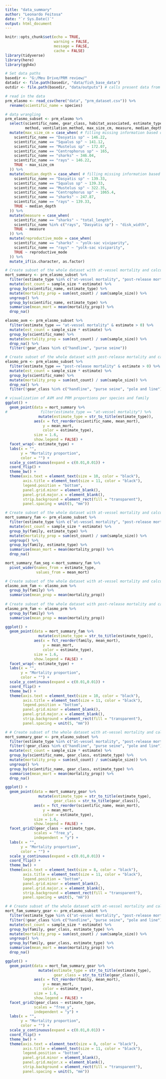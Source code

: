 ```yaml
---
title: "data_summary"
author: "Leonardo Feitosa"
date: "`r Sys.Date()`"
output: html_document
---
```


```r
knitr::opts_chunk$set(echo = TRUE,
                      warning = FALSE,
                      message = FALSE,
                      cache = FALSE)
library(tidyverse)
library(here)
library(ggh4x)

# Set data paths
basedir <- "G:/Meu Drive/PRM review/"
datadir <- file.path(basedir, "data/fish_base_data")
outdir <- file.path(basedir, "data/outputs") # calls present data from raster files
```

```r
# read in the data
prm_elasmo <- read_csv(here("data", "prm_dataset.csv")) %>% 
  rename(scientific_name = species)
```

```r
# data wrangling
prm_elasmo_subset <- prm_elasmo %>% 
  select(scientific_name, gear_class, habitat_associated, estimate_type, estimate, sample_size,
         method, ventilation_method, max_size_cm, measure, median_depth, reproductive_mode, family) %>% 
  mutate(max_size_cm = case_when( # filling missing information based on the average per group
    scientific_name == "Dasyatis sp" ~ 146.22,
    scientific_name == "Squalus sp" ~ 141.12,
    scientific_name == "Mustelus sp" ~ 172.07,
    scientific_name == "Centrophorus sp" ~ 165,  
    scientific_name == "sharks" ~ 346.04,
    scientific_name == "rays" ~ 146.22,
    TRUE ~ max_size_cm
  )) %>% 
  mutate(median_depth = case_when( # filling missing information based on the average per group
    scientific_name == "Dasyatis sp" ~ 139.33,
    scientific_name == "Squalus sp" ~ 139.33,
    scientific_name == "Mustelus sp" ~ 322.35,
    scientific_name == "Centrophorus sp" ~ 1065.4,
    scientific_name == "sharks" ~ 247.87,
    scientific_name == "rays" ~ 139.33,
    TRUE ~ median_depth
  )) %>% 
  mutate(measure = case_when(
    scientific_name == "sharks" ~ "total_length",
    scientific_name %in% c("rays", "Dasyatis sp") ~ "disk_width",
    TRUE ~ measure
  )) %>% 
  mutate(reproductive_mode = case_when(
    scientific_name == "sharks" ~ "yolk-sac viviparity",
    scientific_name == "rays" ~ "yolk-sac viviparity",
    TRUE ~ reproductive_mode
  )) %>%
  mutate_if(is.character, as.factor)

# Create subset of the whole dataset with at-vessel mortality and calculate the weighted averages per species
mort_summary <- prm_elasmo_subset %>% 
  filter(estimate_type %in% c("at-vessel mortality", "post-release mortality") & estimate > 0) %>% 
  mutate(est_count = sample_size * estimate) %>% 
  group_by(scientific_name, estimate_type) %>% 
  mutate(mortality_prop = sum(est_count) / sum(sample_size)) %>% 
  ungroup() %>% 
  group_by(scientific_name, estimate_type) %>% 
  summarise(mean_mort = mean(mortality_prop)) %>% 
  drop_na()  

elasmo_avm <- prm_elasmo_subset %>%
  filter(estimate_type == "at-vessel mortality" & estimate > 0) %>% 
  mutate(est_count = sample_size * estimate) %>% 
  group_by(scientific_name) %>% 
  mutate(mortality_prop = sum(est_count) / sum(sample_size)) %>% 
  drop_na() %>% 
  filter(!gear_class %in% c("handline", "purse seine"))

# Create subset of the whole dataset with post-release mortality and calculate the weighted averages per species
elasmo_prm <- prm_elasmo_subset %>% 
  filter(estimate_type == "post-release mortality" & estimate > 0) %>% 
  mutate(est_count = sample_size * estimate) %>% 
  group_by(scientific_name) %>% 
  mutate(mortality_prop = sum(est_count) / sum(sample_size)) %>% 
  drop_na() %>% 
  filter(!gear_class %in% c("handline", "purse seine", "pole and line"))
```


```r
# visualization of AVM and PRM proportions per species and family
ggplot() +
  geom_point(data = mort_summary %>% 
#               filter(estimate_type == "at-vessel mortality") %>% 
               mutate(estimate_type = str_to_title(estimate_type)), 
             aes(x = fct_reorder(scientific_name, mean_mort), 
                 y = mean_mort, 
                 color = estimate_type),
             size = 1.6,
             show.legend = FALSE) +
  facet_wrap(~ estimate_type) +
  labs(x = "",
       y = "Mortality proportion",
       color = "") +
  scale_y_continuous(expand = c(0.01,0.01)) +
  coord_flip() +
  theme_bw() +
  theme(axis.text = element_text(size = 10, color = "black"),
        axis.title = element_text(size = 11, color = "black"),
        legend.position = "bottom",
        panel.grid.minor = element_blank(),
        panel.grid.major.x = element_blank(),
        strip.background = element_rect(fill = "transparent"),
        panel.spacing = unit(5, "mm"))
```


```r
# Create subset of the whole dataset with at-vessel mortality and calculate the weighted averages per family 
mort_summary_fam <- prm_elasmo_subset %>%
  filter(estimate_type %in% c("at-vessel mortality", "post-release mortality") & estimate > 0) %>% 
  mutate(est_count = sample_size * estimate) %>% 
  group_by(family, estimate_type) %>% 
  mutate(mortality_prop = sum(est_count) / sum(sample_size)) %>% 
  ungroup() %>% 
  group_by(family, estimate_type) %>% 
  summarise(mean_mort = mean(mortality_prop)) %>% 
  drop_na()  

mort_summary_fam_seg <-mort_summary_fam %>% 
  pivot_wider(names_from = estimate_type,
              values_from = mean_mort)

# Create subset of the whole dataset with at-vessel mortality and calculate the weighted averages per species 
elasmo_avm_fam <- elasmo_avm %>%
  group_by(family) %>% 
  summarise(mean_prop = mean(mortality_prop))
  
# Create subset of the whole dataset with post-release mortality and calculate the weighted averages per species 
elasmo_prm_fam <- elasmo_prm %>% 
  group_by(family) %>% 
  summarise(mean_prop = mean(mortality_prop))
```


```r
ggplot() +
  geom_point(data = mort_summary_fam %>% 
               mutate(estimate_type = str_to_title(estimate_type)),
             aes(x = fct_reorder(family, mean_mort), 
                 y = mean_mort, 
                 color = estimate_type),
             size = 1.6,
             show.legend = FALSE) +
  facet_wrap(~ estimate_type) +
  labs(x = "",
       y = "Mortality proportion",
       color = "") +
  scale_y_continuous(expand = c(0.01,0.01)) +
  coord_flip() +
  theme_bw() +
  theme(axis.text = element_text(size = 10, color = "black"),
        axis.title = element_text(size = 11, color = "black"),
        legend.position = "bottom",
        panel.grid.minor = element_blank(),
        panel.grid.major.x = element_blank(),
        strip.background = element_rect(fill = "transparent"),
        panel.spacing = unit(5, "mm"))
```


```r
# # Create subset of the whole dataset with at-vessel mortality and calculate the weighted averages per species and gear
mort_summary_gear <- prm_elasmo_subset %>% 
  filter(estimate_type %in% c("at-vessel mortality", "post-release mortality") & estimate > 0) %>% 
  filter(!gear_class %in% c("handline", "purse seine", "pole and line")) %>% 
  mutate(est_count = sample_size * estimate) %>% 
  group_by(scientific_name, gear_class, estimate_type) %>% 
  mutate(mortality_prop = sum(est_count) / sum(sample_size)) %>% 
  ungroup() %>% 
  group_by(scientific_name, gear_class, estimate_type) %>% 
  summarise(mean_mort = mean(mortality_prop)) %>% 
  drop_na()  
```


```r
ggplot() +
  geom_point(data = mort_summary_gear %>% 
               mutate(estimate_type = str_to_title(estimate_type),
                      gear_class = str_to_title(gear_class)), 
             aes(x = fct_reorder(scientific_name, mean_mort), 
                 y = mean_mort, 
                 color = estimate_type),
             size = 1.6,
             show.legend = FALSE) +
  facet_grid2(gear_class ~ estimate_type,
             scales = "free_y",
             independent = "y") +
  labs(x = "",
       y = "Mortality proportion",
       color = "") +
  scale_y_continuous(expand = c(0.01,0.01)) +
  coord_flip() +
  theme_bw() +
  theme(axis.text = element_text(size = 8, color = "black"),
        axis.title = element_text(size = 11, color = "black"),
        legend.position = "bottom",
        panel.grid.minor = element_blank(),
        panel.grid.major.x = element_blank(),
        strip.background = element_rect(fill = "transparent"),
        panel.spacing = unit(5, "mm"))
```

```r
# # Create subset of the whole dataset with at-vessel mortality and calculate the weighted averages per species and gear
mort_fam_summary_gear <- prm_elasmo_subset %>% 
  filter(estimate_type %in% c("at-vessel mortality", "post-release mortality") & estimate > 0) %>% 
  filter(!gear_class %in% c("handline", "purse seine", "pole and line")) %>% 
  mutate(est_count = sample_size * estimate) %>% 
  group_by(family, gear_class, estimate_type) %>% 
  mutate(mortality_prop = sum(est_count) / sum(sample_size)) %>% 
  ungroup() %>% 
  group_by(family, gear_class, estimate_type) %>% 
  summarise(mean_mort = mean(mortality_prop)) %>% 
  drop_na()  
```


```r
ggplot() +
  geom_point(data = mort_fam_summary_gear %>% 
               mutate(estimate_type = str_to_title(estimate_type),
                      gear_class = str_to_title(gear_class)), 
             aes(x = fct_reorder(family, mean_mort), 
                 y = mean_mort, 
                 color = estimate_type),
             size = 1.6,
             show.legend = FALSE) +
  facet_grid2(gear_class ~ estimate_type,
             scales = "free_y",
             independent = "y") +
  labs(x = "",
       y = "Mortality proportion",
       color = "") +
  scale_y_continuous(expand = c(0.01,0.01)) +
  coord_flip() +
  theme_bw() +
  theme(axis.text = element_text(size = 8, color = "black"),
        axis.title = element_text(size = 11, color = "black"),
        legend.position = "bottom",
        panel.grid.minor = element_blank(),
        panel.grid.major.x = element_blank(),
        strip.background = element_rect(fill = "transparent"),
        panel.spacing = unit(5, "mm"))
```


































